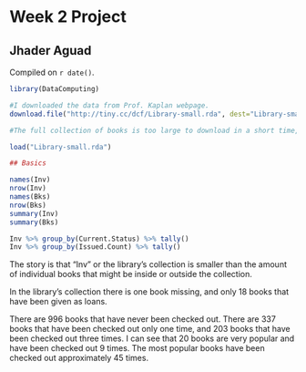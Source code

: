 # Week 2 Project

## Jhader Aguad

<!-- leave this material as is -->
Compiled on `r date()`.

```r

library(DataComputing)
```


```r

#I downloaded the data from Prof. Kaplan webpage.
download.file("http://tiny.cc/dcf/Library-small.rda", dest="Library-small.rda")

#The full collection of books is too large to download in a short time, so I will use a small sample of books. I downloeaded the data from http://tiny.cc/dcf/Library-small.rda

load("Library-small.rda")

## Basics

names(Inv)
nrow(Inv)
names(Bks)
nrow(Bks)
summary(Inv)
summary(Bks)

Inv %>% group_by(Current.Status) %>% tally()
Inv %>% group_by(Issued.Count) %>% tally()
```

The story is that "Inv" or the library's collection is smaller than the amount of individual books that might be inside or outside the collection. 

In the library's collection there is one book missing, and only 18 books that have been given as loans. 

There are 996 books that have never been checked out. There are 337 books that have been checked out only one time, and 203 books that have been checked out three times. I can see that 20 books are very popular and have been checked out 9 times. The most popular books have been checked out approximately 45 times.